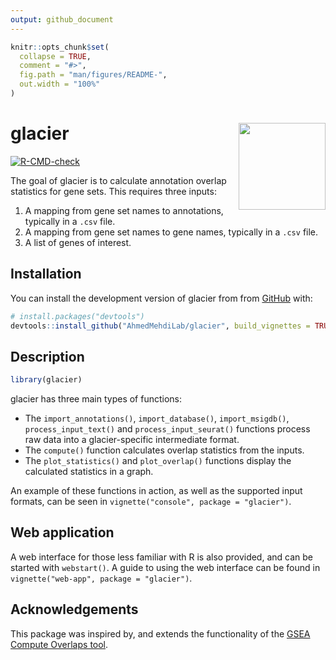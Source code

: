```yaml
---
output: github_document
---
```


<!-- README.md is generated from README.Rmd. Please edit that file -->

```r
knitr::opts_chunk$set(
  collapse = TRUE,
  comment = "#>",
  fig.path = "man/figures/README-",
  out.width = "100%"
)
```

# glacier <img src="man/figures/icon.png" align="right" height="139">

<!-- badges: start -->
[![R-CMD-check](https://github.com/AhmedMehdiLab/glacier/workflows/R-CMD-check/badge.svg)](https://github.com/AhmedMehdiLab/glacier/actions)
<!-- badges: end -->

The goal of glacier is to calculate annotation overlap statistics for gene sets.
This requires three inputs:

1. A mapping from gene set names to annotations, typically in a `.csv` file.
2. A mapping from gene set names to gene names, typically in a `.csv` file.
3. A list of genes of interest.

## Installation

<!--
You can install the released version of glacier from [CRAN](https://CRAN.R-project.org) with:

``` r
install.packages("glacier")
```

And the development version from [GitHub](https://github.com/) with:
-->

You can install the development version of glacier from from [GitHub](https://github.com/) with:

``` r
# install.packages("devtools")
devtools::install_github("AhmedMehdiLab/glacier", build_vignettes = TRUE)
```
## Description

```r
library(glacier)
```

glacier has three main types of functions:

* The `import_annotations()`, `import_database()`, `import_msigdb()`,
`process_input_text()` and `process_input_seurat()` functions process raw data
into a glacier-specific intermediate format.
* The `compute()` function calculates overlap statistics from the inputs.
* The `plot_statistics()` and `plot_overlap()` functions display the calculated
statistics in a graph.

An example of these functions in action, as well as the supported input formats,
can be seen in `vignette("console", package = "glacier")`.

## Web application

A web interface for those less familiar with R is also provided, and can be
started with `webstart()`. A guide to using the web interface can be found in
`vignette("web-app", package = "glacier")`.

## Acknowledgements

This package was inspired by, and extends the functionality of the [GSEA Compute
Overlaps tool](https://www.gsea-msigdb.org/gsea/msigdb/annotate.jsp).
